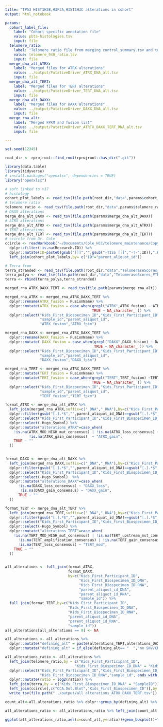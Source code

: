 ```yaml
---
title: "TP53 HIST1H3B,H3F3A,HIST1H3C alterations in cohort"
output: html_notebook

params:
  cohort_label_file:
    label: "Cohort specific annotation file"
    value: pbta-histologies.tsv
    input: file
  telomere_ratio:
    label: "Telomere ratio file from merging control_summary.tsv and tumor_summary.tsv"
    value: telomere_940_ratio.tsv
    input: file  
  merge_dna_alt_ATRX:
    label: "Merged files for ATRX alterations"
    value: ../output/PutativeDriver_ATRX_DNA_alt.tsv
    input: file 
  merge_dna_alt_TERT:
    label: "Merged files for TERT alterations"
    value: ../output/PutativeDriver_TERT_DNA_alt.tsv
    input: file
  merge_dna_alt_DAXX:
    label: "Merged files for DAXX alterations"
    value: ../output/PutativeDriver_DAXX_DNA_alt.tsv
    input: file 
  merge_rna_alt:
    label: "Merged FPKM and fusion list"
    value: ../output/PutativeDriver_ATRTX_DAXX_TERT_RNA_alt.tsv
    input: file   

---
```


```r
set.seed(12345)

root_dir <- rprojroot::find_root(rprojroot::has_dir(".git"))

library(data.table)
library(tidyverse)
# install.packages("openxlsx", dependencies = TRUE)
library("openxlsx")

# soft linked to v17
# histology
cohort_plot_labels <- read_tsv(file.path(root_dir,"data",params$cohort_label_file))
# telomere ratio
telomere_ratio <- read_tsv(file.path(root_dir,"data",params$telomere_ratio))
# DAXX alterations
merge_dna_alt_DAXX <- read_tsv(file.path(params$merge_dna_alt_DAXX))
# ATRX alterations
merge_dna_alt_ATRX <- read_tsv(file.path(params$merge_dna_alt_ATRX))
# TERT alterations
merge_dna_alt_TERT <- read_tsv(file.path(params$merge_dna_alt_TERT))
# ccircle from Dr. Cole
ccircle <- readWorkbook("~/Documents/Cole_HCC/telomere_maintenance/Copy of pHGG_CCA_061318.xlsx") %>%
  dplyr::filter(!is.na(Research.ID)) %>%
  dplyr::mutate(ID=paste0(gsub("[]]","",gsub("-TISS [[]","-T-",ID)),".WGS")) %>%
  left_join(cohort_plot_labels,by= c("ID"="parent_aliquot_id"))

# Terra from 
terra_stranded <- read_tsv(file.path(root_dir,"data","TelomeraseScores_PTBAStranded_FPKM.txt"))
terra_polya <- read_tsv(file.path(root_dir,"data","TelomeraseScores_PTBAPolya_FPKM.txt"))
terra <- rbind(terra_polya,terra_stranded)

merged_rna_ATRX_DAXX_TERT <- read_tsv(file.path(params$merge_rna_alt))

merged_rna_ATRX <- merged_rna_ATRX_DAXX_TERT %>%
  dplyr::rename(ATRX_fusion = FusionName) %>%
  dplyr::mutate(ATRX_fusion = case_when(grepl("ATRX",ATRX_fusion) ~ ATRX_fusion,
                                        TRUE ~ NA_character_ )) %>%
  dplyr::select("Kids_First_Biospecimen_ID","Kids_First_Participant_ID",
                "sample_id","parent_aliquot_id",
                "ATRX_fusion","ATRX_fpkm")

merged_rna_DAXX <- merged_rna_ATRX_DAXX_TERT %>%
  dplyr::rename(DAXX_fusion = FusionName) %>%
  dplyr::mutate( DAXX_fusion = case_when(grepl("DAXX",DAXX_fusion) ~ DAXX_fusion,
                                         TRUE ~ NA_character_ )) %>%
  dplyr::select("Kids_First_Biospecimen_ID","Kids_First_Participant_ID",
                "sample_id","parent_aliquot_id",
                "DAXX_fusion","DAXX_fpkm")

merged_rna_TERT <- merged_rna_ATRX_DAXX_TERT %>%
  dplyr::mutate(TERT_fusion = FusionName) %>%
  dplyr::mutate(TERT_fusion = case_when(grepl("TERT",TERT_fusion) ~TERT_fusion,
                                        TRUE ~ NA_character_ )) %>%
  dplyr::select("Kids_First_Biospecimen_ID","Kids_First_Participant_ID",
                "sample_id","parent_aliquot_id",
                "TERT_fusion","TERT_fpkm")


```


```r

format_ATRX <- merge_dna_alt_ATRX %>%
  left_join(merged_rna_ATRX,suffix=c("_DNA","_RNA"),by=c("Kids_First_Participant_ID","sample_id")) %>%
  dplyr::filter(gsub("[.].*$","",parent_aliquot_id_DNA)==gsub("[.].*$","",parent_aliquot_id_RNA)) %>%
  dplyr::select("Kids_First_Participant_ID","Kids_First_Biospecimen_ID_DNA","Kids_First_Biospecimen_ID_RNA",everything()) %>%
  dplyr::select(-Hugo_Symbol) %>% 
  dplyr::mutate("alterations_ATRX"=case_when(
    !is.na(ATRX_MOD_HIGH_mut_consensus) | !is.na(ATRX_loss_consensus) ~ "ATRX_loss",
           !is.na(ATRX_gain_consensus)  ~ "ATRX_gain",
    TRUE ~ ""
  ))
  


```


```r

format_DAXX <- merge_dna_alt_DAXX %>%
  left_join(merged_rna_DAXX,suffix=c("_DNA","_RNA"),by=c("Kids_First_Participant_ID","sample_id")) %>%
  dplyr::filter(gsub("[.].*$","",parent_aliquot_id_DNA)==gsub("[.].*$","",parent_aliquot_id_RNA)) %>%
  dplyr::select("Kids_First_Participant_ID","Kids_First_Biospecimen_ID_DNA","Kids_First_Biospecimen_ID_RNA",everything()) %>%
  dplyr::select(-Hugo_Symbol)  %>% 
  dplyr::mutate("alterations_DAXX"=case_when(
      !is.na(DAXX_loss_consensus) ~ "DAXX_loss",
       !is.na(DAXX_gain_consensus) ~ "DAXX_gain",
      TRUE ~ ""
  ))


```


```r

format_TERT <- merge_dna_alt_TERT %>%
  left_join(merged_rna_TERT,suffix=c("_DNA","_RNA"),by=c("Kids_First_Participant_ID","sample_id")) %>% 
  dplyr::filter(gsub("[.].*$","",parent_aliquot_id_DNA)==gsub("[.].*$","",parent_aliquot_id_RNA)) %>%
  dplyr::select("Kids_First_Participant_ID","Kids_First_Biospecimen_ID_DNA","Kids_First_Biospecimen_ID_RNA",everything()) %>%
  dplyr::select(-Hugo_Symbol) %>% 
  dplyr::mutate("alterations_TERT"=case_when(
    !is.na(TERT_MOD_HIGH_mut_consensus) | !is.na(TERT_upstream_mut_consensus) |
      !is.na(TERT_amplification_consensus) | !is.na(TERT_gain_consensus) |
      !is.na(TERT_loss_consensus) ~ "TERT_mod",
    TRUE ~ ""
  ))
  


```

```r
all_alterations <- full_join(format_ATRX,
                             format_DAXX,
                             by=c("Kids_First_Participant_ID",
                                  "Kids_First_Biospecimen_ID_DNA",
                                  "Kids_First_Biospecimen_ID_RNA",
                                  "parent_aliquot_id_DNA",
                                  "parent_aliquot_id_RNA",
                                  "sample_id")) %>%
  full_join(format_TERT,by=c("Kids_First_Participant_ID",
                             "Kids_First_Biospecimen_ID_DNA",
                             "Kids_First_Biospecimen_ID_RNA",
                             "parent_aliquot_id_DNA",
                             "parent_aliquot_id_RNA",
                             "sample_id"))
all_alterations[all_alterations == 0] <- NA

all_alterations <- all_alterations %>% 
  dplyr::mutate("defining_alt" = paste(alterations_TERT,alterations_DAXX,alterations_ATRX)) %>%
  dplyr::mutate("defining_alt" = if_else(defining_alt== "  ","no SNV/CNV alt",defining_alt))

```


```r
all_alterations_ratio <- all_alterations %>%
  left_join(telomere_ratio,by = c("Kids_First_Participant_ID",
                                "Kids_First_Biospecimen_ID_DNA" = "Kids_First_Biospecimen_ID_tumor")) %>%
  dplyr::select("Kids_First_Participant_ID","Kids_First_Biospecimen_ID_DNA",
                "Kids_First_Biospecimen_ID_RNA","sample_id", ends_with("fpkm"),ends_with("fusion"),ends_with("consensus"),ends_with("manta"),"ratio","defining_alt" ) %>%
  dplyr::mutate(ratio = log2(ratio)) %>%
  left_join(terra,by = c("Kids_First_Biospecimen_ID_RNA" = "SampleID")) %>%
  left_join(ccircle[,c("CCA.Dot.Blot","Kids_First_Biospecimen_ID")],by = c("Kids_First_Biospecimen_ID_DNA" = "Kids_First_Biospecimen_ID")) %>%
  write_tsv(file.path("../output/all_alterations_ATRX_DAXX_TERT.tsv"))
```


```r

count_alt<-all_alterations_ratio %>% dplyr::group_by(defining_alt) %>% tally() %>% dplyr::mutate("count_alt"=paste0(defining_alt,"(",n,")"))

all_alterations_ratio <- all_alterations_ratio %>% left_join(count_alt)

ggplot(all_alterations_ratio,aes(x=count_alt,y=ratio))+geom_boxplot()+theme(axis.text.x = element_text(angle = 90))+ ggsave(filename = "../output/all_alterations_ATRX_DAXX_TERT.png")
```




